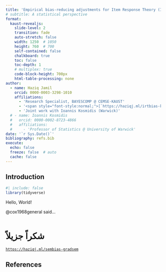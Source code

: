 ```yaml
---
title: 'Empirical bias-reducing adjustments for Item Response Theory (IRT) models'
# subtitle: A statistical perspective
format:
  kaust-revealjs:
    slide-level: 2
    transition: fade
    auto-stretch: false
    width: 1250  # 1050
    height: 760  # 700
    self-contained: false
    chalkboard: true
    toc: false
    toc-depth: 1
    # multiplex: true
    code-block-height: 700px
    html-table-processing: none
author:
  - name: Haziq Jamil
    orcid: 0000-0003-3298-1010
    affiliations: 
      - 'Research Specialist, BAYESCOMP @ CEMSE-KAUST'
      - '<span style="font-style:normal;">[`https://haziqj.ml/irtbias-kasa25`](https://haziqj.ml/irtbias-kasa25)</span>'
      - 'Joint work with Ioannis Kosmidis (Warwick)'
  # - name: Ioannis Kosmidis
  #   orcid: 0000-0002-8723-4866
  #   affiliations: 
  #     - 'Professor of Statistics @ University of Warwick'      
date: '`r Sys.Date()`'
bibliography: refs.bib
execute:
  echo: false
  freeze: false  # auto
  cache: false
---
```


## Introduction

```r
#| include: false
library(tidyverse)
```

Hello, World!

@cox1968general said...


# شكراً جزيلاً {.thanks-slide  background-image="_extensions/haziqj/kaust/KAUST-Thank-you.jpg" style="padding-top:0.5em;padding-bottom:0em"}

[`https://haziqj.ml/sembias-gradsem`](https://haziqj.ml/sembias-gradsem)

## References